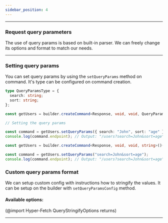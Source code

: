 ```yaml
---
sidebar_position: 4
---
```


---

### Request query parameters

The use of query params is based on built-in parser. We can freely change its options and format to match our needs.

---

### Setting query params

You can set query params by using the `setQueryParams` method on command. It's type can be configured on command
creation.

```ts
type QueryParamsType = {
  search: string;
  sort: string;
};

const getUsers = builder.createCommand<Response, void, void, QueryParamsType>()({ endpoint: "/users" });

// Setting the query params

const command = getUsers.setQueryParams({ search: "John", sort: "age" });
console.log(command.endpoint); // Output: "/users?search=John&sort=age"
```

```ts
const getUsers = builder.createCommand<Response, void, void, string>()({ endpoint: "/users" });

const command = getUsers.setQueryParams("search=John&sort=age");
console.log(command.endpoint); // Output: "/users?search=John&sort=age"
```

### Custom query params format

We can setup custom config with instructions how to stringify the values. It can be setup on the builder with
`setQueryParamsConfig` method.

#### Available options:

(@import Hyper-Fetch QueryStringifyOptions returns)

---
